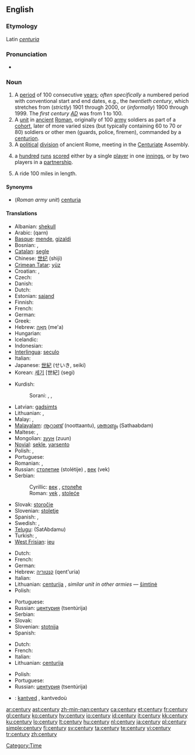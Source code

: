 {{wikipedia|Century}}
==English==
{{rank|floor|example|class|984|century|sorry|share|working}}

===Etymology===
Latin ''[[centuria]]''

===Pronunciation===
* {{audio|en-us-century.ogg|Audio (US)}}

===Noun===
{{en-noun|centur|ies}}

# A [[period]] of 100 consecutive [[year]]s; ''often specifically'' a numbered period with conventional start and end dates, e.g., the ''twentieth century'', which stretches from (''strictly'') 1901 through 2000, or (''informally'') 1900 through 1999. The ''first century [[AD]]'' was from 1 to 100.
# A [[unit]] in [[ancient]] [[Roman]], originally of 100 [[army]] soldiers as part of a [[cohort]], later of more varied sizes (but typically containing 60 to 70 or 80) soldiers or other men (guards, police, firemen), commanded by a [[centurion]].
# A [[political]] [[division]] of ancient Rome, meeting in the [[centuriate|Centuriate]] Assembly.
# {{Cricket}} a [[hundred]] [[run]]s [[score]]d either by a single [[player]] in one [[innings]], or by two players in a [[partnership]].
# {{context|US|cycling}} A ride 100 miles in length.

====Synonyms====
* (''Roman army unit'') [[centuria]]

====Translations====
{{trans-top|100 years}}
* Albanian: [[shekull]] {{m}}
* Arabic: {{Arab|[[قرن]]}} (qarn)
* [[Basque]]: [[mende]], [[gizaldi]]
* Bosnian: {{t-|bs|vijek|m}}, {{t-|bs|stoljeće|n}}
* [[Catalan]]: [[segle]] {{m}}
* Chinese: [[世纪]] (shìjì)
* [[Crimean Tatar]]: [[yüz#Crimean Tatar|yüz]]
* Croatian: {{t-|hr|stoljeće|n}}, {{t-|hr|vijek|m}}
* Czech: {{t-|cs|století|n}}
* Danish: {{t-|da|århundred}}
* Dutch: {{t+|nl|eeuw|f}}
* Estonian: [[sajand]]
* Finnish: {{t+|fi|vuosisata}}
* French: {{t+|fr|siècle|m}}
* German: {{t+|de|Jahrhundert|n}}
* Greek: {{t+|el|αιώνας|m|tr=aiónas|sc=Grek}}
* Hebrew: [[מאה|מֵאָה]] (me'a) {{f}}
* Hungarian: {{t+|hu|század}}
* Icelandic: {{t+|is|öld|f}}
* Indonesian: {{t+|id|abad|xs=Indonesian}}
* [[Interlingua]]: [[seculo]]
* Italian: {{t+|it|secolo|m}}
* Japanese: [[世紀]] (せいき, seiki)
* Korean: [[세기]] [世紀] (segi)
{{trans-mid}}
* Kurdish:
*: Sorani: {{t|ku|چه‌رخ|tr=charkh|sc=KUchar}}, {{t|ku|قه‌رن|tr=qarn|sc=KUchar}}, {{t|ku|سه‌ده‌|tr=sada|sc=KUchar}}
* Latvian: [[gadsimts]] {{m}}
* Lithuanian: {{t+|lt|šimtmetis|m|xs=Lithuanian}}, {{t+|lt|amžius|m|xs=Lithuanian}}
* Malay: {{t+|ms|abad|xs=Malay}}, {{t-|ms|kurun|xs=Malay}}
* [[Malayalam]]: [[നൂറ്റാണ്ട്]] (noottaantu), [[ശതാബ്ദം]] (Sathaabdam)
* Maltese: {{t-|mt|seklu|xs=Maltese}}, {{t-|mt|ċentinarju|xs=Maltese}}
* Mongolian: [[зуун]] (zuun)
* [[Novial]]: [[sekle]], [[yarsento]]
* Polish: {{t+|pl|stulecie|n}}, {{t+|pl|wiek|m}}
* Portuguese: {{t+|pt|século|m}}
* Romanian: {{t-|ro|secol|n}}, {{t-|ro|veac|n}}
* Russian: [[столетие]] (stolétije) {{n}}, [[век]] (vek) {{m}}
* Serbian:
*: Cyrillic: [[век#Serbian|век]] {{m}}, [[столеће]] {{n}}
*: Roman: [[vek#Serbian|vek]] {{m}}, [[stoleće]] {{n}}
* Slovak: [[storočie]] {{n}}
* Slovenian: [[stoletje]] {{n}}
* Spanish: {{t-|es|centuria|f}}, {{t+|es|siglo|m}}
* Swedish: {{t+|sv|sekel|n}}, {{t-|sv|århundrade|n}}
* [[Telugu]]: {{t|te|శతాబ్దము|sc=Telu}}(SatAbdamu)
* Turkish: {{t+|tr|yüzyıl}}, {{t+|tr|asır}}
* [[West Frisian]]: [[ieu]]
{{trans-bottom}}

{{trans-top|Roman army type unit}}
* Dutch: {{t-|nl|centurie|f}}
* French: {{t+|fr|centurie|f}}
* German: {{t-|de|Zenturie|f}}
* Hebrew: [[קנטוריה]] (qent'uria) {{f}}
* Italian: {{t-|it|centuria|f}}
* Lithuanian: [[centurija]] {{f}}, ''similar unit in other armies'' — [[šimtinė]] {{f}}
* Polish: {{t-|pl|centuria|f}}
{{trans-mid}}
* Portuguese: {{t-|pt|centúria|f}}
* Russian: [[центурия]] (tsentúrija) {{f}}
* Serbian: {{t-|sr|stotina}}
* Slovak: {{t-|sk|stotina|f}}
* Slovenian: [[stotnija]] {{f}}
* Spanish: {{t-|es|centuria|f}}
{{trans-bottom}}

{{trans-top|political division of Rome}}
* Dutch: {{t-|nl|centurie|f}}
* French: {{t+|fr|centurie|f}}
* Italian: {{t-|it|centuria|f}}
* Lithuanian: [[centurija]] {{f}}
{{trans-mid}}
* Polish: {{t-|pl|centuria|f}}
* Portuguese: {{t-|pt|centúria|f}}
* Russian: [[центурия]] (tsentúrija) {{f}}
{{trans-bottom}}

{{trans-top|cricket}}
{{trans-mid}}
{{trans-bottom}}

{{trans-top|cycling}}
{{trans-mid}}
{{trans-bottom}}

{{checktrans}}
* {{ttbc|Breton}}: [[kantved]] {{m}}, kantvedoù

[[Category:Time]]

[[ar:century]]
[[ast:century]]
[[zh-min-nan:century]]
[[ca:century]]
[[et:century]]
[[fr:century]]
[[gl:century]]
[[ko:century]]
[[hy:century]]
[[io:century]]
[[id:century]]
[[it:century]]
[[kk:century]]
[[ku:century]]
[[lo:century]]
[[lt:century]]
[[hu:century]]
[[nl:century]]
[[ja:century]]
[[pl:century]]
[[simple:century]]
[[fi:century]]
[[sv:century]]
[[ta:century]]
[[te:century]]
[[vi:century]]
[[tr:century]]
[[zh:century]]